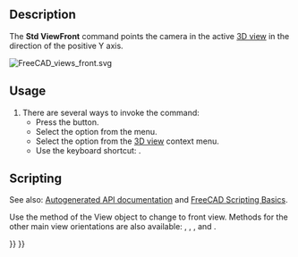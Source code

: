 <languages/>

{{Docnav
|[[Std_ViewHome|ViewHome]]
|[[Std_ViewTop|ViewTop]]
|[[Std_View_Menu|Std View Menu]]
|IconL=Std_ViewHome.svg
|IconR=Std_ViewTop.svg
|IconC=Freecad.svg
}}

{{GuiCommand
|Name=Std ViewFront
|MenuLocation=View → Standard views → Front
|Workbenches=All
|Shortcut={{KEY|1}}
|SeeAlso=[[Std_ViewTop|Std ViewTop]], [[Std_ViewRight|Std ViewRight]]
}}

==Description==

The '''Std ViewFront''' command points the camera in the active [[3D_view|3D view]] in the direction of the positive Y axis.

[[Image:FreeCAD_views_front.svg]]
{{Caption|Arrow 1 points in the direction of the front view}}

==Usage==

# There are several ways to invoke the command:
#* Press the {{Button|[[Image:Std_ViewFront.svg|16px]] [[Std_ViewFront|Front]]}} button.
#* Select the {{MenuCommand|View → Standard views → [[Image:Std_ViewFront.svg|16px]] Front}} option from the menu.
#* Select the {{MenuCommand|Standard views → [[Image:Std_ViewFront.svg|16px]] Front}} option from the [[3D_view|3D view]] context menu.
#* Use the keyboard shortcut: {{KEY|1}}.

==Scripting==

See also: [https://freecad.github.io/SourceDoc/ Autogenerated API documentation] and [[FreeCAD_Scripting_Basics|FreeCAD Scripting Basics]].

Use the {{incode|viewFront}} method of the View object to change to front view. Methods for the other main view orientations are also available: {{incode|viewTop}}, {{incode|viewRight}}, {{incode|viewRear}}, {{incode|viewBottom}} and {{incode|viewRight}}.

{{Code|code=
import FreeCADGui

view = FreeCADGui.ActiveDocument.ActiveView
view.viewFront()
}}


{{Docnav
|[[Std_ViewHome|ViewHome]]
|[[Std_ViewTop|ViewTop]]
|[[Std_View_Menu|Std View Menu]]
|IconL=Std_ViewHome.svg
|IconR=Std_ViewTop.svg
|IconC=Freecad.svg
}}

{{Std_Base_navi{{#translation:}}}}
{{Userdocnavi{{#translation:}}}}